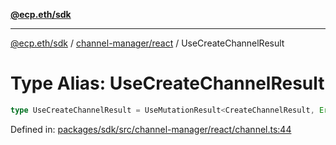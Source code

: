 [**@ecp.eth/sdk**](../../../index.mdx)

***

[@ecp.eth/sdk](/sdk-reference/index.mdx) / [channel-manager/react](/sdk-reference/channel-manager/react/index.mdx) / UseCreateChannelResult

# Type Alias: UseCreateChannelResult

```ts
type UseCreateChannelResult = UseMutationResult<CreateChannelResult, Error, UseCreateChannelParams>;
```

Defined in: [packages/sdk/src/channel-manager/react/channel.ts:44](https://github.com/ecp-eth/comments-monorepo/blob/main/packages/sdk/src/channel-manager/react/channel.ts#L44)
